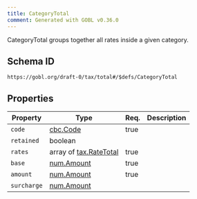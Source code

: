 ```yaml
---
title: CategoryTotal
comment: Generated with GOBL v0.36.0
---
```


CategoryTotal groups together all rates inside a given category.

## Schema ID

`https://gobl.org/draft-0/tax/total#/$defs/CategoryTotal`

## Properties

| Property    | Type                                              | Req. | Description |
|-------------|---------------------------------------------------|------|-------------|
| `code`      | [cbc.Code](/draft-0/cbc/code)                     | true |             |
| `retained`  | boolean                                           |      |             |
| `rates`     | array of [tax.RateTotal](/draft-0/tax/rate_total) | true |             |
| `base`      | [num.Amount](/draft-0/num/amount)                 | true |             |
| `amount`    | [num.Amount](/draft-0/num/amount)                 | true |             |
| `surcharge` | [num.Amount](/draft-0/num/amount)                 |      |             |

